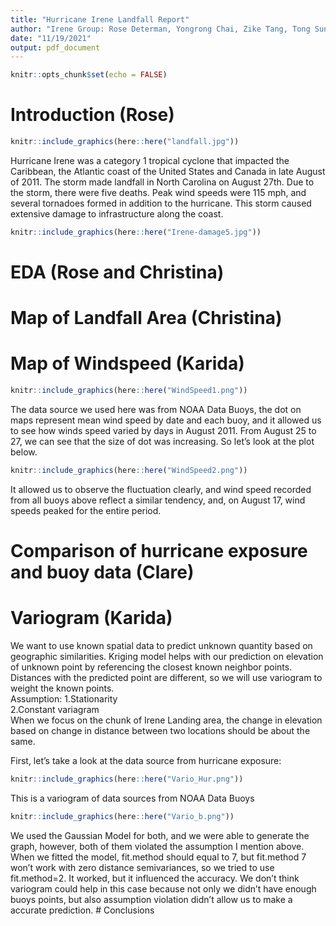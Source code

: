 ```yaml
---
title: "Hurricane Irene Landfall Report"
author: "Irene Group: Rose Determan, Yongrong Chai, Zike Tang, Tong Sun"
date: "11/19/2021"
output: pdf_document
---
```



```r
knitr::opts_chunk$set(echo = FALSE)
```
# Introduction  (Rose)
```r
knitr::include_graphics(here::here("landfall.jpg"))
```
Hurricane Irene was a category 1 tropical cyclone that impacted the Caribbean, the Atlantic coast of the United States and Canada in late August of 2011. The storm made landfall in North Carolina on August 27th. Due to the storm, there were five deaths. Peak wind speeds were 115 mph, and several tornadoes formed in addition to the hurricane. This storm caused extensive damage to infrastructure along the coast. 
```r
knitr::include_graphics(here::here("Irene-damage5.jpg"))
```


# EDA  (Rose and Christina)

# Map of Landfall Area  (Christina)

# Map of Windspeed  (Karida)
```r
knitr::include_graphics(here::here("WindSpeed1.png"))
```
The data source we used here was from NOAA Data Buoys, the dot on maps represent mean wind speed by date and each buoy, and it allowed us to see how winds speed varied by days in August 2011. From August 25 to 27, we can see that the size of dot was increasing. So let's look at the plot below.

```r
knitr::include_graphics(here::here("WindSpeed2.png"))
```
It allowed us to observe the fluctuation clearly, and wind speed recorded from all buoys above reflect a similar tendency, and, on August 17, wind speeds peaked for the entire period.

# Comparison of hurricane exposure and buoy data  (Clare)

# Variogram  (Karida)
We want to use known spatial data to predict unknown quantity based on geographic similarities.
Kriging model helps with our prediction on elevation of unknown point by referencing the closest known neighbor points.
Distances with the predicted point are different, so we will use variogram to weight the known points.  
Assumption:
1.Stationarity  
2.Constant variagram  
When we focus on the chunk of Irene Landing area, the change in elevation based on change in distance between two locations should be about the same.  

First, let's take a look at the data source from hurricane exposure:
```r
knitr::include_graphics(here::here("Vario_Hur.png"))
```
This is a variogram of data sources from NOAA Data Buoys
```r
knitr::include_graphics(here::here("Vario_b.png"))
```
We used the Gaussian Model for both, and we were able to generate the graph, however, both of them violated the assumption I mention above. When we fitted the model, fit.method should equal to 7, but fit.method 7 won't work with zero distance semivariances, so we tried to use fit.method=2. It worked, but it influenced the accuracy. We don't think variogram could help in this case because not only we didn't have enough buoys points, but also assumption violation didn't allow us to make a accurate prediction.
# Conclusions 